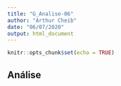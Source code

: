 ```yaml
---
title: "G_Analise-06"
author: "Arthur Cheib"
date: "06/07/2020"
output: html_document
---
```


```r
knitr::opts_chunk$set(echo = TRUE)
```

## Análise 